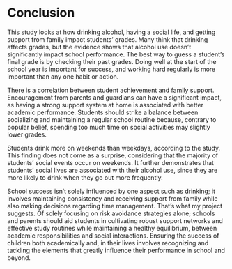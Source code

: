 # Conclusion

This study looks at how drinking alcohol, having a social life, and getting support from family impact students' grades. Many think that drinking affects grades, but the evidence shows that alcohol use doesn’t significantly impact school performance. The best way to guess a student's final grade is by checking their past grades. Doing well at the start of the school year is important for success, and working hard regularly is more important than any one habit or action.  

There is a correlation between student achievement and family support. Encouragement from parents and guardians can have a significant impact, as having a strong support system at home is associated with better academic performance. Students should strike a balance between socializing and maintaining a regular school routine because, contrary to popular belief, spending too much time on social activities may slightly lower grades.  

Students drink more on weekends than weekdays, according to the study. This finding does not come as a surprise, considering that the majority of students' social events occur on weekends. It further demonstrates that students' social lives are associated with their alcohol use, since they are more likely to drink when they go out more frequently.  

School success isn't solely influenced by one aspect such as drinking; it involves maintaining consistency and receiving support from family while also making decisions regarding time management. That's what my project suggests. Of solely focusing on risk avoidance strategies alone; schools and parents should aid students in cultivating robust support networks and effective study routines while maintaining a healthy equilibrium, between academic responsibilities and social interactions. Ensuring the success of children both academically and, in their lives involves recognizing and tackling the elements that greatly influence their performance in school and beyond.   